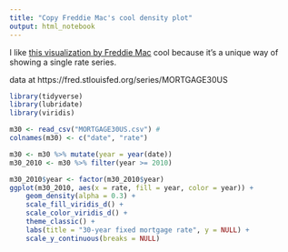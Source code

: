 ```yaml
---
title: "Copy Freddie Mac's cool density plot"
output: html_notebook
---
```


I like [this visualization by Freddie Mac](https://www.linkedin.com/posts/leonard-kiefer-51175331_30-year-mortgage-rates-in-the-us-are-the-activity-6565603766907744256-YuPJ) cool because it's a unique way of showing a single rate series.

data at https://fred.stlouisfed.org/series/MORTGAGE30US 

```r
library(tidyverse)
library(lubridate)
library(viridis)

m30 <- read_csv("MORTGAGE30US.csv") #
colnames(m30) <- c("date", "rate")

m30 <- m30 %>% mutate(year = year(date))
m30_2010 <- m30 %>% filter(year >= 2010)

m30_2010$year <- factor(m30_2010$year)
ggplot(m30_2010, aes(x = rate, fill = year, color = year)) + 
    geom_density(alpha = 0.3) +
    scale_fill_viridis_d() + 
    scale_color_viridis_d() +
    theme_classic() +
    labs(title = "30-year fixed mortgage rate", y = NULL) +
    scale_y_continuous(breaks = NULL)
```
